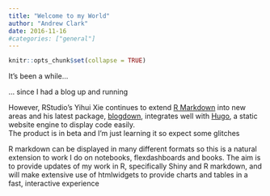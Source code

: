 ```yaml
---
title: "Welcome to my World"
author: "Andrew Clark"
date: 2016-11-16
#categories: ["general"] 
---
```


```r
knitr::opts_chunk$set(collapse = TRUE)
```

 It's been a while...

... since I had a blog up and running

However, RStudio's Yihui Xie continues to extend [R Markdown](http://rmarkdown.rstudio.com/) into new areas and his latest package,  [blogdown](https://github.com/rstudio/blogdown), integrates well with [Hugo](https://gohugo.io/), a static website engine to display code easily.   
 The product is in beta and I'm just learning it so expect some glitches

 
R markdown can be displayed in many different formats so this is a natural extension to work I do on notebooks, flexdashboards and books.  The aim is to provide updates of  my work in R, specifically Shiny and R markdown, and will make extensive use of htmlwidgets to provide charts and tables in a fast, interactive experience

